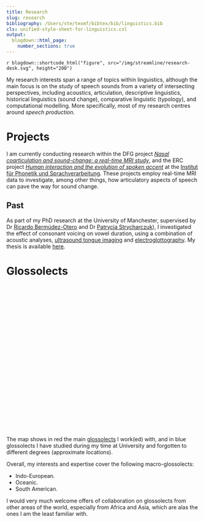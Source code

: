 ```yaml
---
title: Research
slug: research
bibliography: /Users/ste/texmf/bibtex/bib/linguistics.bib
cls: unified-style-sheet-for-linguistics.csl
output:
  blogdown::html_page:
    number_sections: true
---
```



`r blogdown::shortcode_html("figure", src="/img/streamline/research-desk.svg", height="200")`

My research interests span a range of topics within linguistics, although the main focus is on the study of speech sounds from a variety of intersecting perspectives, including acoustics, articulation, descriptive linguistics, historical linguistics (sound change), comparative linguistic (typology), and computational modelling. More specifically, most of my research centres around *speech production*.

# Projects

I am currently conducting research within the DFG project [*Nasal coarticulation and sound-change: a real-time MRI study*](https://www.en.phonetik.uni-muenchen.de/research/current_projects/nasal_coarticulation.html), and the ERC project [*Human interaction and the evolution of spoken accent*](https://www.phonetik.uni-muenchen.de/Forschung/interaccent/interAccent.html) at the [Institut für Phonetik und Sprachverarbeitung](https://www.phonetik.uni-muenchen.de/).
These projects employ real-time MRI data to investigate, among other things, how articulatory aspects of speech can pave the way for sound change.

## Past

As part of my PhD research at the University of Manchester, supervised by Dr <a href="http://www.bermudez-otero.com/index.htm" target="_blank" rel="noopener">Ricardo Bermúdez-Otero</a> and Dr <a href="https://sites.google.com/site/patrycjastrycharczuk/home" target="_blank" rel="noopener">Patrycja Strycharczuk</a>), I investigated the effect of consonant voicing on vowel duration, using a combination of acoustic analyses, <a href="https://en.wikipedia.org/wiki/Ultrasound_tongue_imaging" target="_blank" rel="noopener">ultrasound tongue imaging</a> and <a href="https://en.wikipedia.org/wiki/Electroglottograph" target="_blank" rel="noopener">electroglottography</a>.
My thesis is available <a href="https://stefanocoretta.github.io/docs/pubs/coretta-phd-thesis.pdf" target="_blank">here</a>.


# Glossolects

```{=html}
<div id="map" style="width: 100%; height: 350px"></div>

<script>
  // Creating map options
  var mapOptions = {
  center: [43, 12],
  zoom: 1
  }

  var glossolects = [
    ["Albanian", 41.37462429575211, 19.836399194216728],
    ["Lombard", 45.46434080988441, 9.189109987193692],
    ["Mancunian English", 53.48570992917277, -2.242346838953567],
    ["Polish", 52.35425991368313, 20.97868643605009],
    ["German", 51.13137169285076, 10.869930838568962],
    ["Old Irish", 53.36876974328169, -7.6640674124826],
    ["Mawayana", 2.360747504437431, -56.64959351491144],
    ["Santa Isabel", -9.320409056569149, 160.0110242400546],
    ["Icelandic", 65.03326785234268, -18.262524410901896],
    ["Italian", 43.067982186245956, 12.39094108307519]
  ];

  var glossolects_alt = [
    ["Sanskrit", 22.955032923623392, 79.65853709299677],
    ["Middle Egyptian", 26.68915919998071, 30.061133063625018],
    ["Classical Hebrew", 31.701049014734046, 34.81939740805301],
    ["Amharic", 8.940745305905224, 39.363325470902424],
    ["Hungarian", 46.9118992000112, 19.783931650798237],
    ["Middle Welsh", 52.0292214335183, -4.209275249228268],
    ["Romani", 27.231673983405738, 72.99265784266915],
    ["Latin", 41.95495247190666, 13.264735543517023],
    ["Ancient Greek", 39.40251458305395, 23.142186264051578],
    ["Proto-Indo-European", 48.92258221357454, 44.39721976600874],
    ["Proto-Oceanic", -2.2738438434515924, 147.98570468853856]
  ];
  
  var redMarker = L.AwesomeMarkers.icon({
    prefix: 'fa',
    icon: 'circle',
    markerColor: 'red'
  })

  // Create marker
  var blueMarker = L.AwesomeMarkers.icon({
    prefix: 'fa',
    icon: 'circle',
    markerColor: 'blue'
  })

  // Creating a map object
  var map = new L.map('map', mapOptions);

  // Creating a Layer object
  var layer = new L.TileLayer('http://{s}.tile.openstreetmap.org/{z}/{x}/{y}.png');

  // Adding layer to the map
  map.addLayer(layer);

  for (var i = 0; i < glossolects_alt.length; i++) {
    marker = new L.marker([glossolects_alt[i][1], glossolects_alt[i][2]], {icon: redMarker})
    .bindPopup(glossolects_alt[i][0])
    .addTo(map);
  }

  for (var i = 0; i < glossolects.length; i++) {
    marker = new L.marker([glossolects[i][1], glossolects[i][2]], {icon: blueMarker})
    .bindPopup(glossolects[i][0])
    .addTo(map);
  }
</script>
```

<br>

The map shows in red the main [glossolects](../meta/#linguistic-systems) I work(ed) with, and in blue glossolects I have studied during my time at University and forgotten to different degrees (approximate locations).

Overall, my interests and expertise cover the following macro-glossolects:

- Indo-European.
- Oceanic.
- South American.

I would very much welcome offers of collaboration on glossolects from other areas of the world, especially from Africa and Asia, which are alas the ones I am the least familiar with.

